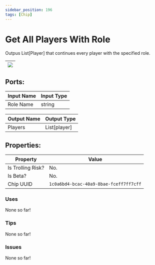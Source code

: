 ```yaml
---
sidebar_position: 196
tags: [Chip]
---
```


# Get All Players With Role


Outpus List[Player] that continues every player with the specified role.

| ![](https://images-ext-2.discordapp.net/external/MPmIaQzlEPmgGWlgi-WxBBXt0Bjv_zWPkg1y1f_sy3s/https/www.recroomcircuits.com/image/circuit/absolute-value?width=206&height=108) |
|-----|

## Ports:

| Input Name | Input Type |
|-----------|-----------|
| Role Name | string |

| Output Name | Output Type |
|-----------|-----------|
| Players | List[player] |

## Properties:

| Property  | Value |
|-------------------|-----------|
| Is Trolling Risk? | No. |
| Is Beta? | No. |
| Chip UUID | `1c0a6bd4-bcac-40a9-8bae-fceff7ff7cff` |

### Uses

None so far!

### Tips

None so far!

### Issues

None so far!